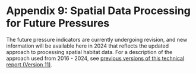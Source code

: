 # Appendix 9: Spatial Data Processing for Future Pressures {#appendix-9 .unnumbered}

The future pressure indicators are currently undergoing revision, and new information will be available here in 2024 that reflects the updated approach to processing spatial habitat data. For a description of the approach used from 2016 - 2024, see [previous versions of this technical report (Version 11)](https://salmonwatersheds.ca/document/lib_475/).
